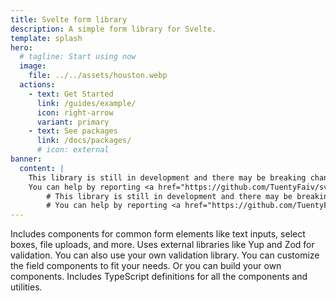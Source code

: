 ```yaml
---
title: Svelte form library
description: A simple form library for Svelte.
template: splash
hero:
  # tagline: Start using now
  image:
    file: ../../assets/houston.webp
  actions:
    - text: Get Started
      link: /guides/example/
      icon: right-arrow
      variant: primary
    - text: See packages
      link: /docs/packages/
      # icon: external
banner:
  content: |
    This library is still in development and there may be breaking changes in the future.
    You can help by reporting <a href="https://github.com/TuentyFaiv/svelte-form/issues/new" target="_blank" rel="noopener noreferrer">bugs and suggesting features.</a>
		# This library is still in development and there may be breaking changes in the future.
		# You can help by reporting <a href="https://github.com/TuentyFaiv/svelte-form/issues/new">bugs and suggesting features.</a>
---
```



<CardGrid stagger>
	<Card title="Built-in components" icon="open-book">
		Includes components for common form elements like text inputs, select boxes, file uploads, and more.
	</Card>
	<Card title="Validation" icon="warning">
		Uses external libraries like Yup and Zod for validation. You can also use your own validation library.
	</Card>
	<Card title="Customizable" icon="setting">
		You can customize the field components to fit your needs. Or you can build your own components.
	</Card>
	<Card title="TypeScript" icon="approve-check-circle">
		Includes TypeScript definitions for all the components and utilities.
	</Card>
</CardGrid>
